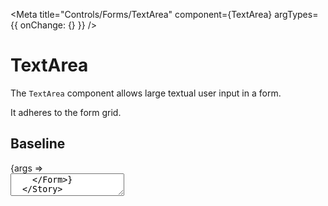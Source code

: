 

<Meta title="Controls/Forms/TextArea" component={TextArea} argTypes={{ onChange: {} }} />

# TextArea

The `TextArea` component allows large textual user input in a form.

It adheres to the form grid.

## Baseline

<Canvas>
  <Story name="Baseline" args={{
    label: 'Write an exhilarating story:',
    placeholder: `John Stalvern waited. The lights above him blinked and sparked out of the air. There were furries in the hotel. He didn't see them, but had expected them now for years. His warnings to Cernel Joson were not listenend to and now it was too late. Far too late for now, anyway.
John was a Spree marine for fourteen years. When he was young he watched the Summerboat and he said to dad "I want to be on the boat daddy."
Dad said "No! You will BE CONVERTED BY FURRIES"
There was a time when he believed him. Then as he got oldered he stopped. But now in the Estrel hotel of Berlin he knew there were furries.
"This is Joson" the radio crackered. "You must fight the furries!"
So John gotted his fursuit disintegrator rifle and blew up the wall.
"HE GOING TO DESTROY OUR FURSUITS" said the furries
"I will convert him" said the fursuiter and he fired the pathOwOgen. John disintegratored at him and tried to blew up his fursuit. But then the ceiling fell and they were trapped and not able to destroy.
"No! I must fight the furries" he shouted
The radio said "No, John. You are the furries"
And then John was his fursona.`,
    gridSpan: 10,
  }}>
    {args => <Form>
      <TextArea {...args}/>
    </Form>}
  </Story>
</Canvas>

<Controls of="Baseline" />
